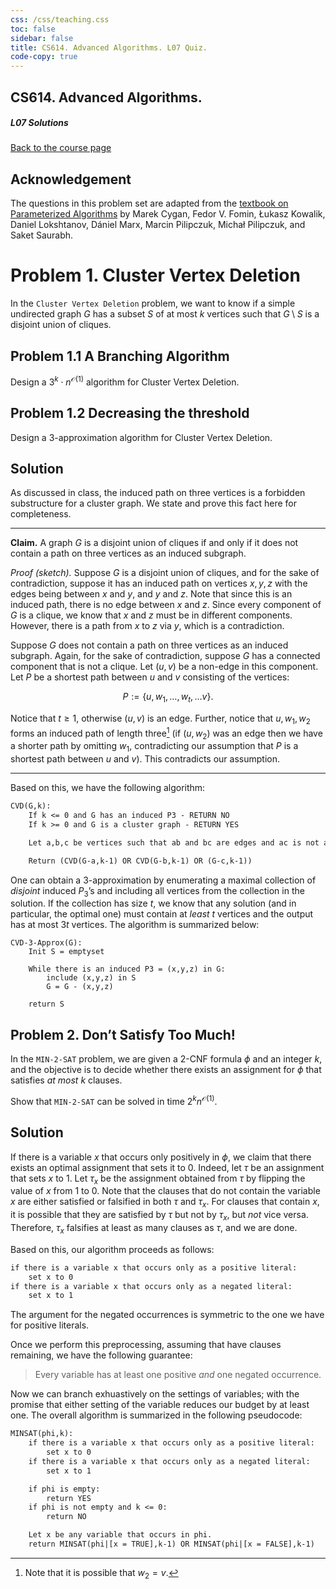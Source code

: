 ```yaml
---
css: /css/teaching.css
toc: false
sidebar: false
title: CS614. Advanced Algorithms. L07 Quiz.
code-copy: true
---
```


:::{.column-body-outset}

## CS614. Advanced Algorithms. 

##### L07 Solutions

[Back to the course page](../index.qmd)


:::{.callout-tip icon="false" minimal="true"}
# Acknowledgement

The questions in this problem set are adapted from the [textbook on Parameterized Algorithms](https://parameterized-algorithms.mimuw.edu.pl) by Marek Cygan, Fedor V. Fomin, Łukasz Kowalik, Daniel Lokshtanov, Dániel Marx, Marcin Pilipczuk, Michał Pilipczuk, and Saket Saurabh.
:::

:::{.callout-note icon="false"}

# Problem 1. Cluster Vertex Deletion

In the `Cluster Vertex Deletion` problem, we want to know if a simple undirected graph $G$ has a subset $S$ of at most $k$ vertices such that $G \setminus S$ is a disjoint union of cliques.


:::{.callout-note icon="false" minimal="true"}

# Problem 1.1 A Branching Algorithm

Design a $3^k \cdot n^{\mathcal{O}(1)}$ algorithm for Cluster Vertex Deletion.


:::

:::{.callout-note icon="false" minimal="true"}

# Problem 1.2 Decreasing the threshold

Design a $3$-approximation algorithm for Cluster Vertex Deletion.

:::

:::



:::{.callout-caution collapse="true" icon="false"} 

# Solution

As discussed in class, the induced path on three vertices is a forbidden substructure for a cluster graph. We state and prove this fact here for completeness.

---

**Claim.** A graph $G$ is a disjoint union of cliques if and only if it does not contain a path on three vertices as an induced subgraph.

_Proof (sketch)._ Suppose $G$ is a disjoint union of cliques, and for the sake of contradiction, suppose it has an induced path on vertices $x,y,z$ with the edges being between $x$ and $y$, and $y$ and $z$. Note that since this is an induced path, there is no edge between $x$ and $z$. Since every component of $G$ is a clique, we know that $x$ and $z$ must be in different components. However, there is a path from $x$ to $z$ via $y$, which is a contradiction.

Suppose $G$ does not contain a path on three vertices as an induced subgraph. Again, for the sake of contradiction, suppose $G$ has a connected component that is not a clique. Let $(u,v)$ be a non-edge in this component. Let $P$ be a shortest path between $u$ and $v$ consisting of the vertices:

$$P := \{u, w_1, \ldots, w_t, \ldots v\}.$$

Notice that $t \geqslant 1$, otherwise $(u,v)$ is an edge. Further, notice that $u, w_1, w_2$ forms an induced path of length three^[Note that it is possible that $w_2 = v$.] (if $(u,w_2)$ was an edge then we have a shorter path by omitting $w_1$, contradicting our assumption that $P$ is a shortest path between $u$ and $v$). This contradicts our assumption.

---

Based on this, we have the following algorithm:

```default
CVD(G,k):
    If k <= 0 and G has an induced P3 - RETURN NO
    If k >= 0 and G is a cluster graph - RETURN YES

    Let a,b,c be vertices such that ab and bc are edges and ac is not an edge.

    Return (CVD(G-a,k-1) OR CVD(G-b,k-1) OR (G-c,k-1))
```

One can obtain a $3$-approximation by enumerating a maximal collection of _disjoint_ induced $P_3$'s and including all vertices from the collection in the solution. If the collection has size $t$, we know that any solution (and in particular, the optimal one) must contain at _least_ $t$ vertices and the output has at most $3t$ vertices. The algorithm is summarized below:

```
CVD-3-Approx(G):
    Init S = emptyset

    While there is an induced P3 = (x,y,z) in G:
        include (x,y,z) in S
        G = G - (x,y,z)

    return S
```
:::


:::{.callout-note icon="false"}

# Problem 2. Don't Satisfy Too Much!

In the `MIN-2-SAT` problem, we are given a 2-CNF formula $\phi$ and an integer $k$, and the objective is to decide whether there exists an assignment for $\phi$ that satisfies _at most_ $k$ clauses. 

Show that `MIN-2-SAT` can be solved in time $2^k n^{\mathcal{O}(1)}$.

:::



:::{.callout-caution collapse="true" icon="false"} 

# Solution

If there is a variable $x$ that occurs only positively in $\phi$, we claim that there exists an optimal assignment that sets it to $0$. Indeed, let $\tau$ be an assignment that sets $x$ to $1$. Let $\tau_x$ be the assignment obtained from $\tau$ by flipping the value of $x$ from $1$ to $0$. Note that the clauses that do not contain the variable $x$ are either satisfied or falsified in both $\tau$ and $\tau_x$. For clauses that contain $x$, it is possible that they are satisfied by $\tau$ but not by $\tau_x$, but _not_ vice versa. Therefore, $\tau_x$ falsifies at least as many clauses as $\tau$, and we are done.

Based on this, our algorithm proceeds as follows:

```default
if there is a variable x that occurs only as a positive literal:
    set x to 0
if there is a variable x that occurs only as a negated literal:
    set x to 1
```

The argument for the negated occurrences is symmetric to the one we have for positive literals.

Once we perform this preprocessing, assuming that have clauses remaining, we have the following guarantee:

> Every variable has at least one positive _and_ one negated occurrence.

Now we can branch exhuastively on the settings of variables; with the promise that either setting of the variable reduces our budget by at least one. The overall algorithm is summarized in the following pseudocode:

```default
MINSAT(phi,k):
    if there is a variable x that occurs only as a positive literal:
        set x to 0
    if there is a variable x that occurs only as a negated literal:
        set x to 1

    if phi is empty:
        return YES
    if phi is not empty and k <= 0:
        return NO

    Let x be any variable that occurs in phi.
    return MINSAT(phi|[x = TRUE],k-1) OR MINSAT(phi|[x = FALSE],k-1)
```

:::


:::